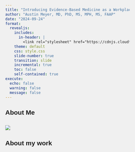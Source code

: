 ```yaml
---
title: "Introducing Evidence-Based Medicine as a Workplace-Based Assessment"
author: "Austin Meyer, MD, PhD, MS, MPH, MS, FAAP"
date: "2024-09-24"
format: 
  revealjs:
    includes:
      in-header: |
        <link rel="stylesheet" href="https://cdnjs.cloudflare.com/ajax/libs/normalize/8.0.1/normalize.min.css"/>
    theme: default
    css: style.css
    slide-number: true
    transition: slide
    incremental: true
    toc: false
    self-contained: true
execute: 
  echo: false
  warning: false
  message: false
---
```


## About Me

![](figs/pics.png){fig-align="center"}
---

## About my work

```{=html}
<!DOCTYPE html>
<html lang="en">
<head>
  <meta charset="UTF-8">
  <title>Sequential Image Fly In from Random Directions</title>
  <meta name="viewport" content="width=device-width, initial-scale=1.0">
  <style>
    /* Reset default margins and paddings */
    * {
      margin: 0;
      padding: 0;
      box-sizing: border-box;
    }

    /* Set body and html to occupy full viewport */
    body, html {
      width: 100%;
      height: 100%;
      overflow: hidden; /* Prevent scrollbars when images move */
      background-color: #f0f0f0; /* Optional: background color */
      position: relative;
      font-family: Arial, sans-serif;
    }

    /* Container to hold images */
    .container {
      position: relative;
      width: 100%;
      height: 100%;
    }

    /* Style for images */
    .fly-image {
      position: absolute;
      width: 300px; /* Adjust size as needed */
      transition: transform 1s ease-in-out, opacity 1s ease-in-out;
      cursor: pointer;
      z-index: 10; /* Ensure images are on top */
      opacity: 0; /* Initially hidden */
      /* Initially position images off-screen; set via JavaScript */
    }

    /* Initial positions for demonstration */
    .fly-image:nth-child(1) {
      top: 10%;
      left: 20%;
    }

    .fly-image:nth-child(2) {
      top: 30%;
      left: 70%;
    }

    .fly-image:nth-child(3) {
      top: 50%;
      left: 20%;
    }

    .fly-image:nth-child(4) {
      top: 10%;
      left: 60%;
    }

    .fly-image:nth-child(5) {
      top: 60%;
      left: 60%;
    }

    .fly-image:nth-child(6) {
      top: 40%;
      left: 10%;
    }

    .fly-image:nth-child(7) {
      top: 60%;
      left: 30%;
    }

    .fly-image:nth-child(8) {
      top: 5%;
      left: 40%;
    }
    
    .fly-image:nth-child(9) {
      top: 30%;
      left: 40%;
    }

    /* Class to trigger fly-in */
    .fly-in {
      transform: translate(0, 0);
      opacity: 1;
    }
  </style>
</head>
<body>
  <div class="container">
    <!-- Eight images as per user request -->
    <img src="figs/s1.png" alt="Image 1" class="fly-image">
    <img src="figs/s2.png" alt="Image 2" class="fly-image">
    <img src="figs/s3.png" alt="Image 3" class="fly-image">
    <img src="figs/s4.png" alt="Image 4" class="fly-image">
    <img src="figs/s5.png" alt="Image 5" class="fly-image">
    <img src="figs/s6.png" alt="Image 6" class="fly-image">
    <img src="figs/s7.png" alt="Image 7" class="fly-image">
    <img src="figs/s8.png" alt="Image 8" class="fly-image">
    <img src="figs/s9.png" alt="Image 9" class="fly-image">
  </div>

  <script>
    document.addEventListener('DOMContentLoaded', () => {
      const images = document.querySelectorAll('.fly-image');
      let currentIndex = 0; // To track which image to move next

      // Define possible directions with their corresponding translate multipliers
      const directions = [
        { x: -10, y: 0 },    // Left
        { x: 10, y: 0 },     // Right
        { x: 0, y: -10 },    // Top
        { x: 0, y: 10 },     // Bottom
        { x: -10, y: -5 }, // Top-Left
        { x: 0, y: 0 },  // Top-Right
        { x: -10, y: 5 },  // Bottom-Left
        { x: 5, y: 10 }    // Bottom-Right
      ];

      
      // Store original positions and assigned directions to allow resetting
      const imageData = [];

      // Function to calculate and set initial off-screen position based on direction
      function setInitialPosition(image, direction) {
        // Apply initial transform to move the image off-screen
        image.style.transform = `translate(${direction.x}px, ${direction.y}px)`;
      }

      // Assign random direction and set initial position for each image
      images.forEach((image, index) => {
        // Assign a random direction to each image
        const randomDirection = directions[Math.floor(Math.random() * directions.length)];
        imageData.push({
          originalLeft: parseFloat(window.getComputedStyle(image).left),
          originalTop: parseFloat(window.getComputedStyle(image).top),
          direction: randomDirection
        });

        // Set initial transform based on random direction to position off-screen
        setInitialPosition(image, randomDirection);
      });

      // Function to fly in a single image
      function flyInImage(index) {
        if (index >= images.length || index < 0) {
          // Out of bounds; do nothing
          return;
        }

        const image = images[index];
        image.classList.add('fly-in'); // Add class to trigger fly-in
        currentIndex = index + 1; // Update currentIndex for next advancement
      }

      // Function to fly out a single image (reverse fly-in)
      function flyOutImage(index) {
        if (index >= images.length || index < 0) {
          // Out of bounds; do nothing
          return;
        }

        const image = images[index];
        image.classList.remove('fly-in'); // Remove class to trigger fly-out
        currentIndex = index; // Update currentIndex for next reverse advancement
      }

      // Event listener for left clicks to advance forward
      document.addEventListener('click', (event) => {
        // Ensure it's a left click (event.button === 0)
        if (event.button === 0) {
          if (currentIndex < images.length) {
            flyInImage(currentIndex);
          }
        }
      });

      // Event listener for right clicks to advance backward
      document.addEventListener('contextmenu', (event) => {
        event.preventDefault(); // Prevent the context menu from appearing

        // Determine the index to fly out
        if (currentIndex > 0) {
          flyOutImage(currentIndex - 1);
        }
      });

      // Remove individual image click events
      // (No need to remove since they are not added anymore)

      // Adjust positions on window resize by resetting images
      window.addEventListener('resize', () => {
        // Optionally, reset all images on resize to ensure they are fully visible
        // Alternatively, implement responsive adjustments as needed
        // For simplicity, we'll reset all images
        images.forEach((image, index) => {
          image.classList.remove('fly-in'); // Remove fly-in class
          setInitialPosition(image, imageData[index].direction); // Move back off-screen
        });
        currentIndex = 0; // Reset index
      });
    });
  </script>
</body>
</html>
```

---

## If you are interested in EBM

![](figs/ebm_book.png){fig-align="center"}

---

# Overview

1. Motivating EBM as a Workplace-Based Assessment
2. Enhancing the Quality of Medical Students' EBM Presentations
3. Evaluation and Feedback for EBM Presentations

---

# Motivating EBM was a WBA

---

## WBAs as a Bridge Between Theory and Practice

- Traditional classroom-based EBM teaching often fails to translate into clinical skills.
- WBAs enable students to **apply EBM** in real-time, working with actual patients.
- Integration of EBM into WBAs provides a **continuous learning process**, improving knowledge retention and clinical decision-making. 

\n\n\n\n\n\n\n\n
- **Reference**: Coomarasamy & Khan (2004): *What is the evidence that postgraduate teaching in
evidence based medicine changes anything?*

---

## Benefits of Clinical Integration of EBM through WBAs

- **Increases clinical relevance**: Students apply PICO questions directly related to patient care.
- **Improves retention**: WBAs reinforce the application of EBM principles in real clinical scenarios, improving retention compared to standalone methods.
- **Enhances behavior**: Clinically integrated WBAs lead to better behavior change, such as literature review habits and evidence application.

\n\n\n\n\n\n\n\n
- **Reference**: Coomarasamy & Khan (2004): *What is the evidence that postgraduate teaching in
evidence based medicine changes anything?*

---

## Utilizing Case-Based Learning to Apply EBM

- Enhances critical thinking and decision-making skills.
- Fosters teamwork and communication among learners.
- Case-based learning significantly improves EBM knowledge and application. 

\n\n\n\n\n\n\n\n
- **Reference**: Young T, Rohwer A, Volmink J, Clarke M. *What are the effects of teaching evidence-based health care (EBHC)? Overview of systematic reviews.*

---

## Essential Components of EBM in WBAs

- **Problem Formulation**: Students develop clinically relevant PICO questions during rounds.
- **Critical Appraisal**: Students assess literature for relevance and validity directly in patient care scenarios.
- **Application**: EBM findings are immediately applied to patient management, bridging theory and practice.

\n\n\n\n\n\n\n\n
- **Reference**: Kasai et al. (2024): *Effect of a workplace-based learning program on clerkship students’ behaviors and attitudes toward evidence-based medicine practice.*

---

## Structured Feedback and Reflection in WBAs

- **Structured Feedback**: Feedback on EBM presentations helps students refine their skills and improve their understanding of clinical applicability.
- **Reflection**: Encouraging students to reflect on their EBM processes reinforces continuous learning and helps integrate evidence into future patient care.

\n\n\n\n\n\n\n\n
- **Reference**: Kasai et al. (2024): *Effect of a workplace-based learning program on clerkship students’ behaviors and attitudes toward evidence-based medicine practice.*

---

## Students’ Perspective on EBM Teaching in WBAs

- **Positive Reception**: A systematic review found that students generally have a positive perception of learning EBM through practical applications.
- **Increased Engagement**: WBAs make EBM more engaging as students actively formulate clinical questions and apply evidence to real patients.
- **Improved Skills**: Evidence shows improved critical thinking and decision-making skills when students are assessed via WBAs that integrate EBM principles.

\n\n\n\n\n\n\n\n
- **Reference**: *Effectiveness of Teaching Evidence-Based Medicine to Undergraduate Medical Students: A BEME Systematic Review* (2024).

---

## Challenges in Implementing EBM as a WBA

- **Time Constraints**: Faculty often struggle to integrate EBM teaching into busy clinical schedules.
- **Varying Student (and faculty) Preparedness**: Differences in prior EBM knowledge can impact the effectiveness.
- **Sustaining Long-Term Behavior Change**: EBM behavior may diminish over time without continuous reinforcement.

---

# Enhancing the Quality of Medical Students' EBM Presentations

--- 

## Importance of Asking Answerable Questions

- **EBM Foundation**: The first step in EBM is formulating clear, answerable clinical questions using the PICO framework (Patient, Intervention, Comparison, Outcome).
- **Types of Questions**: 
  - Background: General knowledge about a condition or intervention.
  - Foreground: Specific knowledge to inform clinical decisions (PICO format).

- Example:
  - P: Patient with hypertension, I: Lifestyle changes, C: Medication, O: Blood pressure reduction.

\n\n\n\n\n\n\n\n
- **Reference**: *How to Practice and Teach EBM*: Asking answerable questions is a crucial skill in EBM (Chapter 1).

---

## Teaching Strategies for Asking Better Questions

- **Role Modeling**: Faculty should demonstrate the process of turning clinical uncertainty into answerable questions during rounds.
- **Interactive Methods**: Group activities where students formulate and refine clinical questions with peer and mentor feedback.

\n\n\n\n\n\n\n\n
- **Reference**: *How to Practice and Teach EBM* (Chapter 1): Role modeling and interactive teaching enhance question formulation skills.

---

## Acquiring the Best Evidence for EBM

- **Key Resources**: Teach students how to efficiently use preappraised sources (e.g., Cochrane, UpToDate) for quick evidence retrieval.
- **Search Strategies**: Focus on systematic and strategic search techniques (e.g., using Boolean operators, medical subject headings (MeSH)) to find relevant studies.
- **Understanding Study Hierarchy**: Would prefer studies with inherently lower risk of bias.

\n\n\n\n\n\n\n\n
- **Reference**: *How to Practice and Teach EBM* (Chapter 2): Effective use of evidence sources is critical to successful EBM presentations.

---

## Appraising Evidence: Levels of Evidence

```r
library(ggplot2)

# Define levels of evidence
levels <- c("Systematic Reviews", 
            "Randomized Controlled Trials", 
            "Cohort Studies", 
            "Case-Control Studies", 
            "Expert Opinion")

# Create a data frame for the pyramid
df <- data.frame(
  Level = factor(levels, levels = rev(levels)),
  Value = 5:1,
  ymin = c(4, 3, 2, 1, 0),
  ymax = c(4.5, 5.5, 6.5, 7.5, 8.5)
)

# Define a custom color palette (from darker to lighter blue)
blue_palette <- rev(c("#4A97D5", "#6FAEE0", "#94C5EA", "#B9DCF5", "#E6F3FF"))

# Create the pyramid plot
ggplot(df, aes(xmin = 0, xmax = Value, ymin = ymin-2, ymax = ymax+2, fill = Level)) +
  geom_rect() +
  coord_flip() +
  scale_fill_manual(values = blue_palette) +  # Use custom color palette
  scale_y_continuous(breaks = 1:5, labels = NULL, expand = c(0, 0)) +
  scale_x_continuous(expand = c(0, 0), limits = c(0, 5), labels = NULL) +
  theme_minimal() +
  theme(
    axis.title = element_blank(),
    axis.text = element_blank(),
    axis.ticks = element_blank(),
    legend.position = "none",
    panel.grid = element_blank(),
    plot.margin = margin(10, 10, 10, 10)
  ) +
  geom_text(
    aes(x = Value - 0.5, y = (ymin + ymax) / 2, label = Level),
    hjust = 0.5, vjust = 0.5, size = 5, color = "black"
  )
```

---

## Teaching the Evidence Search Process

- **Educational Prescriptions**: Assign students clinical questions and guide them through the search process to find answers.
- **Practical Exercises**: Incorporate case-based learning where students are required to locate and appraise evidence for their cases.

\n\n\n\n\n\n\n\n
- **Reference**: *How to Practice and Teach EBM* (Chapter 2): Effective teaching involves guiding students through the evidence search process.

---

## Appraising Evidence for EBM Presentations

- **Critical Appraisal**: Teach students how to evaluate the validity, relevance, and applicability of research.
- **Key Appraisal Criteria**:
  - **Study Design**: experimental vs. observational studies.
  - **Bias Assessment**: How to detect selection bias, performance bias, and publication bias.
  - **Strength of Evidence**: Use established tools like GRADE to assess evidence quality.

\n\n\n\n\n\n\n\n
- **Reference**: *How to Practice and Teach EBM* (Chapter 3): Critical appraisal is essential for applying evidence effectively.

---

## Understanding study type and its analysis

```{=html}
<div id="study-design-flow"></div>
<link href="https://unpkg.com/reactflow@11.11.4/dist/style.css" rel="stylesheet" />
<script src="https://unpkg.com/react@18/umd/react.production.min.js"></script>
<script src="https://unpkg.com/react-dom@18/umd/react-dom.production.min.js"></script>
<script src="https://cdn.jsdelivr.net/npm/reactflow@11.11.4/dist/umd/index.min.js"></script>
<script src="flow-diagram-widget/dist/widget.js"></script>
<script>
  document.addEventListener('DOMContentLoaded', function() {
    if (typeof StudyDesignFlowWidget !== 'undefined' &&
        typeof StudyDesignFlowWidget.initStudyDesignFlowWidget === 'function') {
      StudyDesignFlowWidget.initStudyDesignFlowWidget(document.getElementById('study-design-flow'));
    } else {
      console.error('StudyDesignFlowWidget not found or initialization function not available');
      document.getElementById('study-design-flow').innerHTML = 'Error loading widget';
    }
  });
</script>
```

---

## GRADE to assess risk of bias

![](figs/grade.png){fig-align="center" width="500px"}

[GRADE Assessment Training from Cochrane](https://training.cochrane.org/grade-approach)

---

## Enhancing Students’ Appraisal Skills

- **Use of Checklists**: Introduce students to critical appraisal checklists (e.g., CASP, CONSORT) to structure their evaluations.

\n\n\n\n\n\n\n\n
- **Reference**: *How to Practice and Teach EBM* (Chapter 3): Collaborative appraisal improves students’ understanding and application of evidence.

---

## CASP for critical appraisal

![](figs/casp.png){fig-align="center" width="800px"}

[CASP checklists for critically appraising an article](https://casp-uk.net/casp-tools-checklists)

---

# Evaluation and Feedback for EBM Presentations

---

## Structured Feedback in EBM Presentations
- **Pendleton’s Rules**:
  - **Self-Assessment**: The learner reflects on their performance.
  - **Positive Feedback**: Supervisor provides specific, positive remarks on strengths.
  - **Constructive Feedback**: Areas for improvement are identified.
  - **Action Plan**: The learner outlines steps for improvement.

- **Benefits**:
  - Promotes reflection and continuous learning.
  - Ensures feedback is balanced, constructive, and actionable.

\n\n\n\n\n\n\n\n
- **Reference**: Pendleton, E. J., George, C., Wallis, M., & Kogan, J. (1984). *A model of feedback in clinical medical education*. Medical Education, 18(6), 343–348.

---

## EBM Infographic

![](figs/EBMInfographic_1.png){fig-align="center"}

---

![](figs/EBMInfographic_2.png){fig-align="center"}

### **This is roughly what the form will look like**

---

# The End
